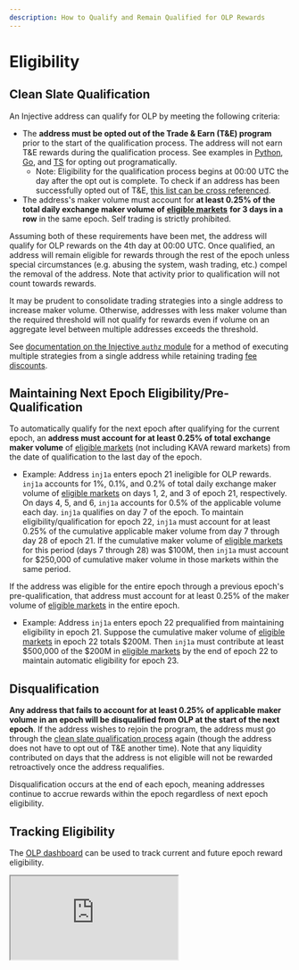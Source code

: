 ```yaml
---
description: How to Qualify and Remain Qualified for OLP Rewards
---
```


# Eligibility

## Clean Slate Qualification

An Injective address can qualify for OLP by meeting the following criteria:

* The **address must be opted out of the Trade & Earn (T\&E) program** prior to the start of the qualification process. The address will not earn T\&E rewards during the qualification process. See examples in [Python](https://github.com/InjectiveLabs/sdk-python/blob/master/examples/chain\_client/24\_MsgRewardsOptOut.py), [Go](https://github.com/InjectiveLabs/sdk-go/blob/master/examples/chain/24\_MsgRegisterAsDMM/example.go), and [TS](https://github.com/InjectiveLabs/injective-ts/wiki/04CoreModulesExchange#msgrewardsoptout) for opting out programatically.
  * Note: Eligibility for the qualification process begins at 00:00 UTC the day after the opt out is complete. To check if an address has been successfully opted out of T\&E, [this list can be cross referenced](https://lcd.injective.network/injective/exchange/v1beta1/opted\_out\_of\_rewards\_accounts).
* The address's maker volume must account for **at least 0.25% of the total daily exchange maker volume of** [**eligible markets**](./eligible-markets.md) **for 3 days in a row** in the same epoch. Self trading is strictly prohibited.

Assuming both of these requirements have been met, the address will qualify for OLP rewards on the 4th day at 00:00 UTC. Once qualified, an address will remain eligible for rewards through the rest of the epoch unless special circumstances (e.g. abusing the system, wash trading, etc.) compel the removal of the address. Note that activity prior to qualification will not count towards rewards.

<Callout icon="warning" color="#07C1FF" iconType="regular">
It may be prudent to consolidate trading strategies into a single address to increase maker volume. Otherwise, addresses with less maker volume than the required threshold will not qualify for rewards even if volume on an aggregate level between multiple addresses exceeds the threshold.&#x20;

See [documentation on the Injective `authz` module](https://docs.injective.network/develop/modules/Core/authz/) for a method of executing multiple strategies from a single address while retaining trading [fee discounts](https://helixapp.com/fee-discounts).
</Callout>

## Maintaining Next Epoch Eligibility/Pre-Qualification

To automatically qualify for the next epoch after qualifying for the current epoch, an **address must account for at least 0.25% of total exchange maker volume** of [eligible markets](./eligible-markets.md) (not including KAVA reward markets) from the date of qualification to the last day of the epoch.&#x20;

* Example: Address `inj1a` enters epoch 21 ineligible for OLP rewards. `inj1a` accounts for 1%, 0.1%, and 0.2% of total daily exchange maker volume of [eligible markets](./eligible-markets.md) on days 1, 2, and 3 of epoch 21, respectively. On days 4, 5, and 6, `inj1a` accounts for 0.5% of the applicable volume each day. `inj1a` qualifies on day 7 of the epoch. To maintain eligibility/qualification for epoch 22, `inj1a` must account for at least 0.25% of the cumulative applicable maker volume from day 7 through day 28 of epoch 21. If the cumulative maker volume of [eligible markets](./eligible-markets.md) for this period (days 7 through 28) was $100M, then `inj1a` must account for $250,000 of cumulative maker volume in those markets within the same period.

If the address was eligible for the entire epoch through a previous epoch's pre-qualification, that address must account for at least 0.25% of the maker volume of [eligible markets](./eligible-markets.md) in the entire epoch.&#x20;

* Example: Address `inj1a` enters epoch 22 prequalified from maintaining eligibility in epoch 21. Suppose the cumulative maker volume of [eligible markets](./eligible-markets.md) in epoch 22 totals $200M. Then `inj1a` must contribute at least $500,000 of the $200M in [eligible markets](./eligible-markets.md) by the end of epoch 22 to maintain automatic eligibility for epoch 23.

## Disqualification

**Any address that fails to account for at least 0.25% of applicable maker volume in an epoch will be disqualified from OLP at the start of the next epoch**. If the address wishes to rejoin the program, the address must go through the [clean slate qualification process](eligibility.md#clean-slate-qualification) again (though the address does not have to opt out of T\&E another time). Note that any liquidity contributed on days that the address is not eligible will not be rewarded retroactively once the address requalifies.

<Callout icon="info" color="#07C1FF" iconType="regular">
Disqualification occurs at the end of each epoch, meaning addresses continue to accrue rewards within the epoch regardless of next epoch eligibility.
</Callout>

## Tracking Eligibility

The [OLP dashboard](https://trading.injective.network/program/liquidity/eligibility) can be used to track current and future epoch reward eligibility.

<iframe src="https://trading.injective.network/program/liquidity/eligibility" className="w-full h-96 rounded-xl"></iframe>
